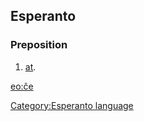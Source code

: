 ==Esperanto==
===Preposition===
# [[at]].

[[eo:ĉe]]
[[Category:Esperanto language]]
{{Universala Vortaro}}